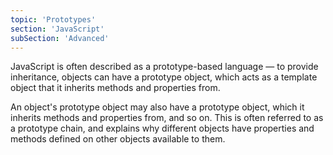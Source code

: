 ```yaml
---
topic: 'Prototypes'
section: 'JavaScript'
subSection: 'Advanced'
---
```


<LearnSectionHeader topic={topic} />

<LearnSectionContent>
JavaScript is often described as a prototype-based language — to provide inheritance, objects can have a prototype object, which acts as a template object that it inherits methods and properties from.

An object's prototype object may also have a prototype object, which it inherits methods and properties from, and so on. This is often referred to as a prototype chain, and explains why different objects have properties and methods defined on other objects available to them.

</LearnSectionContent>

